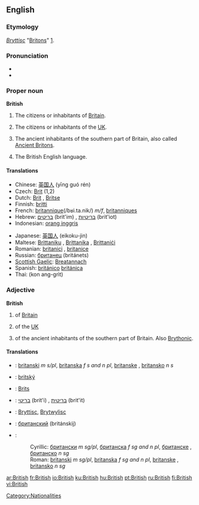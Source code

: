 {{wikipedia|dab=British}}
==English==

{{rank|school|language|court|752|British|meant|tears|expected}}

===Etymology===
{{OE.}} ''[[Bryttisc]]'' "[[Britons]]" [http://www.etymonline.com/index.php?search=British].

===Pronunciation===
* {{IPA|/ˈbɹɪʔɪʃ/ ([[:w:Received Pronunciation|RP]]), /ˈbɹɪɾɪʃ/ ([[:w:General American|GA]])}}
* {{audio|en-us-british.ogg|Audio (US)}}

===Proper noun===
'''British'''

# The citizens or inhabitants of [[Britain]].
# {{colloquial}} The citizens or inhabitants of the [[UK]].
# {{context|history}} The ancient inhabitants of the southern part of Britain, also called [[Ancient Briton]]s.
# The British English language.

====Translations====
{{rfc-trans}}
{{trans-top|British person}}
*Chinese: [[英国人]] (yīng guó rén)
*Czech: [[Brit]] {{m}} (1,2)
*Dutch: [[Brit]] {{m}}, [[Britse]] {{f}}
*Finnish: [[britti]]
*French: [[britannique]](/bʁi.ta.nik/) ''m/f'', [[britanniques]] {{p}}
*Hebrew: [[בריטים]] (brit'im) {{m|p}}, [[בריטיות]] (brit'iot) {{f|p}}
*Indonesian: [[orang inggris]]
{{trans-mid}}
*Japanese: [[英国人]] (eikoku-jin)
*Maltese: [[Brittaniku]] {{m}}, [[Brittanika]] {{f}}, [[Brittaniċi]] {{p}}
*Romanian: [[britanici]] {{m|p}}, [[britanice]] {{f|p}}
*Russian: [[британец]] (británets) {{m}}
*[[Scottish Gaelic]]: [[Breatannach]] {{m}}
*Spanish: [[británico]] {{m}} [[británica]] {{f}}
*Thai: {{THchar|[[คนอังกฤษ]]}} (kon ang-grìt)
{{trans-bottom}}

===Adjective===
'''British'''

# of [[Britain]]
# {{colloquial}} of the [[UK]]
# {{context|history}} of the ancient inhabitants of the southern part of Britain.  Also [[Brythonic]].

====Translations====
{{trans-top|of Britain}}
{{trans-mid}}
{{trans-bottom}}

{{trans-top|(colloquial) of the UK}}
{{trans-mid}}
{{trans-bottom}}

{{trans-top|(history) of the ancient inhabitants of the southern part of Britain}}
{{trans-mid}}
{{trans-bottom}}

{{checktrans-top}}
*{{ttbc|Bosnian}}: [[britanski]] ''m s/pl'', [[britanska]] ''f s and n pl'', [[britanske]] {{f}} {{p}}, [[britansko]] ''n s''
*{{ttbc|Czech}}: [[britský]]
*{{ttbc|Dutch}}: [[Brits]]
*{{ttbc|Hebrew}}: [[בריטי]] (brit'i) {{m}}, [[בריטית]] (brit'it) {{f}}
*{{ttbc|Old English}}: [[Bryttisc]], [[Brytwylisc]]
*{{ttbc|Russian}}: [[британский]] (británskij)
*{{ttbc|Serbian}}:
*:Cyrillic: [[британски]] ''m sg/pl'', [[британска]] ''f sg and n pl'', [[британске]] {{f}} {{p}}, [[британско]] ''n sg''
*:Roman: [[britanski]] ''m sg/pl'', [[britanska]] ''f sg and n pl'', [[britanske]] {{f}} {{p}}, [[britansko]] ''n sg''
{{checktrans-bottom}}

[[Category:Nationalities]]

[[ar:British]]
[[fr:British]]
[[io:British]]
[[ku:British]]
[[hu:British]]
[[pt:British]]
[[ru:British]]
[[fi:British]]
[[vi:British]]